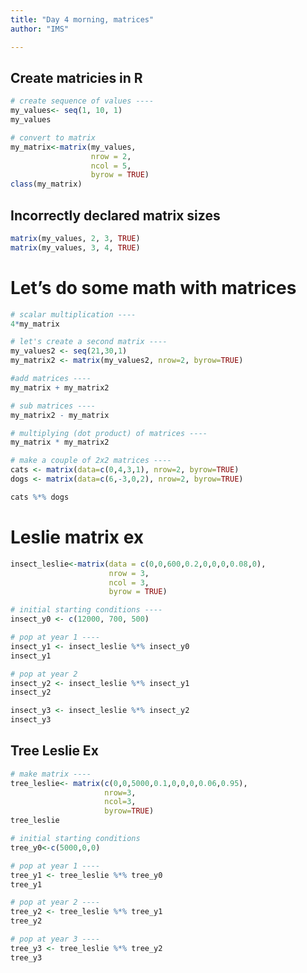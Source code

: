 ```yaml
---
title: "Day 4 morning, matrices"
author: "IMS"

---
```


## Create matricies in R

```r
# create sequence of values ----
my_values<- seq(1, 10, 1)
my_values

# convert to matrix
my_matrix<-matrix(my_values, 
                  nrow = 2,
                  ncol = 5,
                  byrow = TRUE)
class(my_matrix)
```

## Incorrectly declared matrix sizes

```r
matrix(my_values, 2, 3, TRUE)
matrix(my_values, 3, 4, TRUE)
```

# Let's do some math with matrices
```r
# scalar multiplication ----
4*my_matrix

# let's create a second matrix ----
my_values2 <- seq(21,30,1)
my_matrix2 <- matrix(my_values2, nrow=2, byrow=TRUE)

#add matrices ----
my_matrix + my_matrix2

# sub matrices ----
my_matrix2 - my_matrix

# multiplying (dot product) of matrices ----
my_matrix * my_matrix2
```

```r
# make a couple of 2x2 matrices ----
cats <- matrix(data=c(0,4,3,1), nrow=2, byrow=TRUE)
dogs <- matrix(data=c(6,-3,0,2), nrow=2, byrow=TRUE)

cats %*% dogs
```

# Leslie matrix ex

```r
insect_leslie<-matrix(data = c(0,0,600,0.2,0,0,0,0.08,0),
                      nrow = 3, 
                      ncol = 3,
                      byrow = TRUE)

# initial starting conditions ----
insect_y0 <- c(12000, 700, 500)

# pop at year 1 ----
insect_y1 <- insect_leslie %*% insect_y0
insect_y1

# pop at year 2 
insect_y2 <- insect_leslie %*% insect_y1
insect_y2

insect_y3 <- insect_leslie %*% insect_y2
insect_y3
```

## Tree Leslie Ex

```r
# make matrix ----
tree_leslie<- matrix(c(0,0,5000,0.1,0,0,0,0.06,0.95),
                     nrow=3,
                     ncol=3,
                     byrow=TRUE)
tree_leslie

# initial starting conditions
tree_y0<-c(5000,0,0)

# pop at year 1 ----
tree_y1 <- tree_leslie %*% tree_y0
tree_y1

# pop at year 2 ----
tree_y2 <- tree_leslie %*% tree_y1
tree_y2

# pop at year 3 ----
tree_y3 <- tree_leslie %*% tree_y2
tree_y3
```


